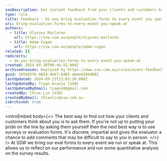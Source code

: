 ```yaml
---
seoDescription: Get instant feedback from your clients and customers by using evaluation forms at every event you speak at.
type: rule
title: Feedback - Do you bring evaluation forms to every event you speak at?
uri: bring-evaluation-forms-to-every-event-you-speak-at
authors:
  - title: Ulysses Maclaren
    url: https://ssw.com.au/people/ulysses-maclaren
  - title: Adam Cogan
    url: https://ssw.com.au/people/adam-cogan
related: []
redirects:
  - do-you-bring-evaluation-forms-to-every-event-you-speak-at
created: 2024-04-30T09:46:52.000Z
archivedreason: Replaced by https://www.ssw.com.au/rules/event-feedback
guid: 1b58d5fb-0854-4b67-8d02-abded206d002
lastUpdated: 2024-09-23T23:03:38.000Z
lastUpdatedBy: Tiago Araújo [SSW]
lastUpdatedByEmail: tiagov8@gmail.com
createdBy: Chloe Lin [SSW]
createdByEmail: chloelin@ssw.com.au
isArchived: true
---
```


<introEmbed
  body={<>
The best way to find out how your clients and customers think about you is to ask them. If you're not up to putting your pride on the line by asking them yourself then the next best way is to use surveys or evaluation forms. It's discrete, impartial and gives the evaluator a chance to add comments that may be difficult to say to you in person.
  </>}
/>
At SSW we bring our eval forms to every event we run or speak at. This allows us to reflect on our performance and run some quantitative analysis on the survey results.
